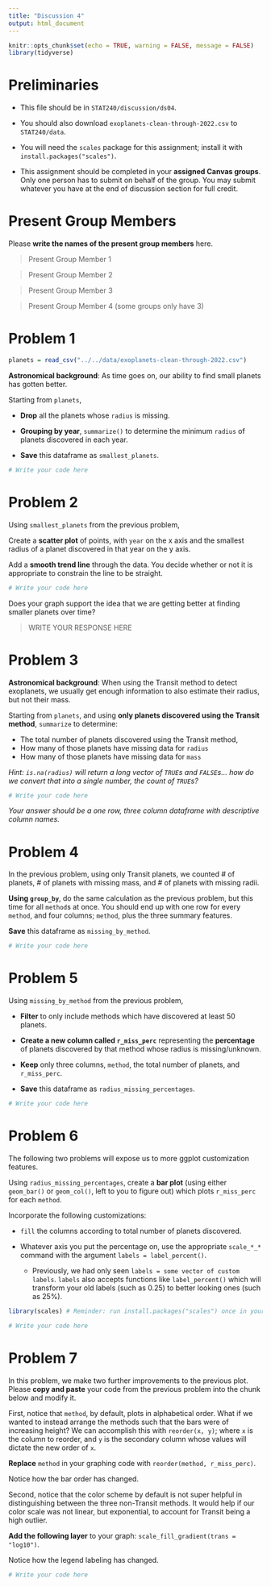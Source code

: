 ---
title: "Discussion 4"
output: html_document
---

```{r setup, include=FALSE}
knitr::opts_chunk$set(echo = TRUE, warning = FALSE, message = FALSE)
library(tidyverse)
```

# Preliminaries

- This file should be in `STAT240/discussion/ds04`.
- You should also download `exoplanets-clean-through-2022.csv` to `STAT240/data`.

- You will need the `scales` package for this assignment; install it with `install.packages("scales")`.

- This assignment should be completed in your **assigned Canvas groups**. Only one person has to submit on behalf of the group. You may submit whatever you have at the end of discussion section for full credit.

# Present Group Members

Please **write the names of the present group members** here.

> Present Group Member 1

> Present Group Member 2

> Present Group Member 3

> Present Group Member 4 (some groups only have 3)



# Problem 1

```{r}
planets = read_csv("../../data/exoplanets-clean-through-2022.csv")
```

**Astronomical background**: As time goes on, our ability to find small planets has gotten better.

Starting from `planets`, 

- **Drop** all the planets whose `radius` is missing.

- **Grouping by year**, `summarize()` to determine the minimum `radius` of planets discovered in each year.

- **Save** this dataframe as `smallest_planets`.

```{r}
# Write your code here
```

# Problem 2

Using `smallest_planets` from the previous problem,

Create a **scatter plot** of points, with `year` on the x axis and the smallest radius of a planet discovered in that year on the y axis.

Add a **smooth trend line** through the data. You decide whether or not it is appropriate to constrain the line to be straight.

```{r}
# Write your code here
```

Does your graph support the idea that we are getting better at finding smaller planets over time?

> WRITE YOUR RESPONSE HERE

# Problem 3

**Astronomical background**: When using the Transit method to detect exoplanets, we usually get enough information to also estimate their radius, but not their mass.

Starting from `planets`, and using **only planets discovered using the Transit method**, `summarize` to determine:

- The total number of planets discovered using the Transit method,
- How many of those planets have missing data for `radius`
- How many of those planets have missing data for `mass`

*Hint: `is.na(radius)` will return a long vector of `TRUE`s and `FALSE`s... how do we convert that into a single number, the count of `TRUE`s?*

```{r}
# Write your code here
```

*Your answer should be a one row, three column dataframe with descriptive column names.*

# Problem 4

In the previous problem, using only Transit planets, we counted # of planets, # of planets with missing mass, and # of planets with missing radii.

**Using `group_by`**, do the same calculation as the previous problem, but this time for all `method`s at once. You should end up with one row for every `method`, and four columns; `method`, plus the three summary features. 

**Save** this dataframe as `missing_by_method`.

```{r}
# Write your code here
```

# Problem 5

Using `missing_by_method` from the previous problem,

- **Filter** to only include methods which have discovered at least 50 planets.

- **Create a new column called `r_miss_perc`** representing the **percentage** of planets discovered by that method whose radius is missing/unknown.

- **Keep** only three columns, `method`, the total number of planets, and `r_miss_perc`.

- **Save** this dataframe as `radius_missing_percentages`. 

```{r}
# Write your code here
```

# Problem 6

The following two problems will expose us to more ggplot customization features.

Using `radius_missing_percentages`, create a **bar plot** (using either `geom_bar()` or `geom_col()`, left to you to figure out) which plots `r_miss_perc` for each `method`.

Incorporate the following customizations:

- `fill` the columns according to total number of planets discovered.

- Whatever axis you put the percentage on, use the appropriate `scale_*_*` command with the argument `labels = label_percent()`.
    + Previously, we had only seen `labels = some vector of custom labels`. `labels` also accepts functions like `label_percent()` which will transform your old labels (such as 0.25) to better looking ones (such as 25%).

```{r}
library(scales) # Reminder: run install.packages("scales") once in your console

# Write your code here

```

# Problem 7

In this problem, we make two further improvements to the previous plot. Please **copy and paste** your code from the previous problem into the chunk below and modify it.

First, notice that `method`, by default, plots in alphabetical order. What if we wanted to instead arrange the methods such that the bars were of increasing height? 
We can accomplish this with `reorder(x, y)`; where `x` is the column to reorder, and `y` is the secondary column whose values will dictate the new order of `x`.

**Replace** `method` in your graphing code with `reorder(method, r_miss_perc)`.

Notice how the bar order has changed.

Second, notice that the color scheme by default is not super helpful in distinguishing between the three non-Transit methods. It would help if our color scale was not linear, but exponential, to account for Transit being a high outlier.

**Add the following layer** to your graph: `scale_fill_gradient(trans = "log10")`.

Notice how the legend labeling has changed.

```{r}
# Write your code here
```

